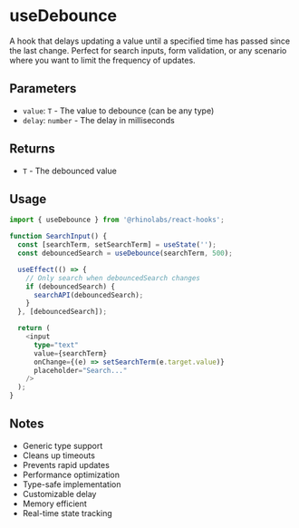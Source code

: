 # useDebounce

A hook that delays updating a value until a specified time has passed since the last change. Perfect for search inputs, form validation, or any scenario where you want to limit the frequency of updates.

## Parameters

- `value`: `T` - The value to debounce (can be any type)
- `delay`: `number` - The delay in milliseconds

## Returns

- `T` - The debounced value

## Usage

```typescript
import { useDebounce } from '@rhinolabs/react-hooks';

function SearchInput() {
  const [searchTerm, setSearchTerm] = useState('');
  const debouncedSearch = useDebounce(searchTerm, 500);

  useEffect(() => {
    // Only search when debouncedSearch changes
    if (debouncedSearch) {
      searchAPI(debouncedSearch);
    }
  }, [debouncedSearch]);

  return (
    <input
      type="text"
      value={searchTerm}
      onChange={(e) => setSearchTerm(e.target.value)}
      placeholder="Search..."
    />
  );
}
```

## Notes

- Generic type support
- Cleans up timeouts
- Prevents rapid updates
- Performance optimization
- Type-safe implementation
- Customizable delay
- Memory efficient
- Real-time state tracking
